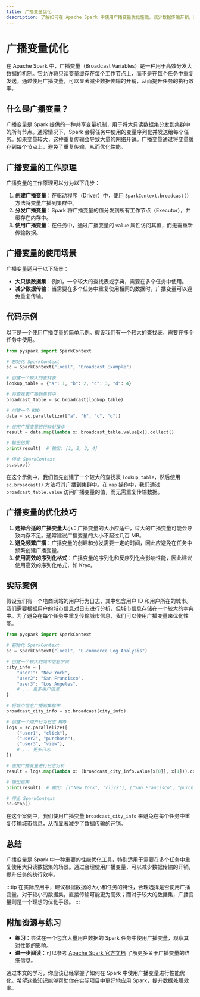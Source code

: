 ```yaml
---
title: 广播变量优化
description: 了解如何在 Apache Spark 中使用广播变量优化性能，减少数据传输开销，提升任务执行效率。
---
```


# 广播变量优化

在 Apache Spark 中，广播变量（Broadcast Variables）是一种用于高效分发大数据的机制。它允许将只读变量缓存在每个工作节点上，而不是在每个任务中重复发送。通过使用广播变量，可以显著减少数据传输的开销，从而提升任务的执行效率。

## 什么是广播变量？

广播变量是 Spark 提供的一种共享变量机制，用于将大只读数据集分发到集群中的所有节点。通常情况下，Spark 会将任务中使用的变量序列化并发送给每个任务。如果变量较大，这种重复传输会导致大量的网络开销。广播变量通过将变量缓存到每个节点上，避免了重复传输，从而优化性能。

## 广播变量的工作原理

广播变量的工作原理可以分为以下几步：

1. **创建广播变量**：在驱动程序（Driver）中，使用 `SparkContext.broadcast()` 方法将变量广播到集群中。
2. **分发广播变量**：Spark 将广播变量的值分发到所有工作节点（Executor），并缓存在内存中。
3. **使用广播变量**：在任务中，通过广播变量的 `value` 属性访问其值，而无需重新传输数据。

## 广播变量的使用场景

广播变量适用于以下场景：

- **大只读数据集**：例如，一个较大的查找表或字典，需要在多个任务中使用。
- **减少数据传输**：当需要在多个任务中重复使用相同的数据时，广播变量可以避免重复传输。

## 代码示例

以下是一个使用广播变量的简单示例。假设我们有一个较大的查找表，需要在多个任务中使用。

```python
from pyspark import SparkContext

# 初始化 SparkContext
sc = SparkContext("local", "Broadcast Example")

# 创建一个较大的查找表
lookup_table = {"a": 1, "b": 2, "c": 3, "d": 4}

# 将查找表广播到集群中
broadcast_table = sc.broadcast(lookup_table)

# 创建一个 RDD
data = sc.parallelize(["a", "b", "c", "d"])

# 使用广播变量进行映射操作
result = data.map(lambda x: broadcast_table.value[x]).collect()

# 输出结果
print(result)  # 输出: [1, 2, 3, 4]

# 停止 SparkContext
sc.stop()
```

在这个示例中，我们首先创建了一个较大的查找表 `lookup_table`，然后使用 `sc.broadcast()` 方法将其广播到集群中。在 `map` 操作中，我们通过 `broadcast_table.value` 访问广播变量的值，而无需重复传输数据。

## 广播变量的优化技巧

1. **选择合适的广播变量大小**：广播变量的大小应适中，过大的广播变量可能会导致内存不足。通常建议广播变量的大小不超过几百 MB。
2. **避免频繁广播**：广播变量的创建和分发需要一定的时间，因此应避免在任务中频繁创建广播变量。
3. **使用高效的序列化格式**：广播变量的序列化和反序列化会影响性能，因此建议使用高效的序列化格式，如 Kryo。

## 实际案例

假设我们有一个电商网站的用户行为日志，其中包含用户 ID 和用户所在的城市。我们需要根据用户的城市信息对日志进行分析，但城市信息存储在一个较大的字典中。为了避免在每个任务中重复传输城市信息，我们可以使用广播变量来优化性能。

```python
from pyspark import SparkContext

# 初始化 SparkContext
sc = SparkContext("local", "E-commerce Log Analysis")

# 创建一个较大的城市信息字典
city_info = {
    "user1": "New York",
    "user2": "San Francisco",
    "user3": "Los Angeles",
    # ... 更多用户信息
}

# 将城市信息广播到集群中
broadcast_city_info = sc.broadcast(city_info)

# 创建一个用户行为日志 RDD
logs = sc.parallelize([
    ("user1", "click"),
    ("user2", "purchase"),
    ("user3", "view"),
    # ... 更多日志
])

# 使用广播变量进行日志分析
result = logs.map(lambda x: (broadcast_city_info.value[x[0]], x[1])).collect()

# 输出结果
print(result)  # 输出: [("New York", "click"), ("San Francisco", "purchase"), ("Los Angeles", "view")]

# 停止 SparkContext
sc.stop()
```

在这个案例中，我们使用广播变量 `broadcast_city_info` 来避免在每个任务中重复传输城市信息，从而显著减少了数据传输的开销。

## 总结

广播变量是 Spark 中一种重要的性能优化工具，特别适用于需要在多个任务中重复使用大只读数据集的场景。通过合理使用广播变量，可以减少数据传输的开销，提升任务的执行效率。

:::tip
在实际应用中，建议根据数据的大小和任务的特性，合理选择是否使用广播变量。对于较小的数据集，直接传输可能更为高效；而对于较大的数据集，广播变量则是一个理想的优化手段。
:::

## 附加资源与练习

- **练习**：尝试在一个包含大量用户数据的 Spark 任务中使用广播变量，观察其对性能的影响。
- **进一步阅读**：可以参考 [Apache Spark 官方文档](https://spark.apache.org/docs/latest/rdd-programming-guide.html#broadcast-variables) 了解更多关于广播变量的详细信息。

通过本文的学习，你应该已经掌握了如何在 Spark 中使用广播变量进行性能优化。希望这些知识能够帮助你在实际项目中更好地应用 Spark，提升数据处理效率。